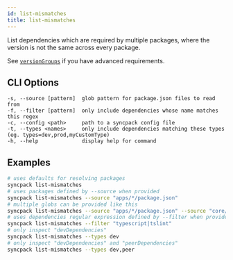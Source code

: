 ```yaml
---
id: list-mismatches
title: list-mismatches
---
```


List dependencies which are required by multiple packages, where the version is not the same across
every package.

See [`versionGroups`](./config/version-groups.mdx) if you have advanced requirements.

## CLI Options

```
-s, --source [pattern]  glob pattern for package.json files to read from
-f, --filter [pattern]  only include dependencies whose name matches this regex
-c, --config <path>     path to a syncpack config file
-t, --types <names>     only include dependencies matching these types (eg. types=dev,prod,myCustomType)
-h, --help              display help for command
```

## Examples

```bash
# uses defaults for resolving packages
syncpack list-mismatches
# uses packages defined by --source when provided
syncpack list-mismatches --source "apps/*/package.json"
# multiple globs can be provided like this
syncpack list-mismatches --source "apps/*/package.json" --source "core/*/package.json"
# uses dependencies regular expression defined by --filter when provided
syncpack list-mismatches --filter "typescript|tslint"
# only inspect "devDependencies"
syncpack list-mismatches --types dev
# only inspect "devDependencies" and "peerDependencies"
syncpack list-mismatches --types dev,peer
```
